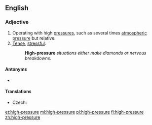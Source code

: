 ==English==

===Adjective===
{{en-adj|-}}

# Operating with high [[pressure]]s, such as several times [[atmospheric pressure]] but relative.
# [[tense|Tense]], [[stressful]].
#: '''High-pressure''' ''situations either make diamonds or nervous breakdowns.''

====Antonyms====
* {{l|en|low-pressure}}

====Translations====
{{trans-top|operating with high pressures}}
* Czech: {{t|cs|vysokotlaký}}
{{trans-mid}}
{{trans-bottom}}

[[et:high-pressure]]
[[ml:high-pressure]]
[[pl:high-pressure]]
[[fi:high-pressure]]
[[zh:high-pressure]]